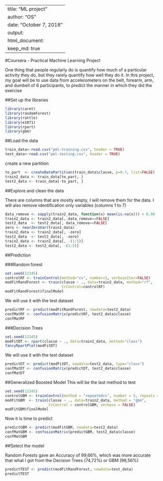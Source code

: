 
---
title: "ML project"
author: "OS"
date: "October 7, 2018"
output:
  html_document:
    keep_md: true
---
#Coursera - Practical Machine Learning Project

One thing that people regularly do is quantify how much of a particular activity they do, but they rarely quantify how well they do it. In this project, my goal will be to use data from accelerometers on the belt, forearm, arm, and dumbell of 6 participants, to predict the manner in which they did the exercise

##Set up the libraries
```r
library(caret)
library(randomForest)
library(rattle)
library(e1071) 
library(rpart)
library(gbm)

```

##Load the data
```r
train_data<-read.csv("pml-training.csv", header = TRUE)
test_data<-read.csv("pml-testing.csv", header = TRUE)
```
create a new partition
```r
to_part  <- createDataPartition(train_data$classe, p=0.7, list=FALSE)
train2_data <- train_data[to_part, ]
test2_data <- train_data[-to_part, ]
```

##Explore and clean the data

There are columns that are mostly empty, I will remove them for the data. I will also remove identification only variables (columns 1 to 7)

```r
data_remove <- sapply(train2_data, function(x) mean(is.na(x))) > 0.90
train2_data <- train2_data[, data_remove==FALSE]
test2_data  <- test2_data[, data_remove==FALSE]
zero <- nearZeroVar(train2_data)
train2_data <- train2_data[, -zero]
test2_data  <- test2_data[, -zero]
train2_data <- train2_data[, -(1:5)]
test2_data <- test2_data[, -(1:5)]
```

##Prediction

###Random forest

```r
set.seed(12345)
controlRF <- trainControl(method="cv", number=3, verboseIter=FALSE)
modFitRandForest <- train(classe ~ ., data=train2_data, method="rf",
                          trControl=controlRF)
modFitRandForest$finalModel
```

We will use it with the test dataset

```r
predictRF <- predict(modFitRandForest, newdata=test2_data)
confMatRF <- confusionMatrix(predictRF, test2_data$classe)
confMatRF
```

###Decision Trees
```r
set.seed(12345)
modFitDT <- rpart(classe ~ ., data=train2_data, method="class")
fancyRpartPlot(modFitDT)
```

We will use it with the test dataset

```r
predictDT <- predict(modFitDT, newdata=test2_data, type="class")
confMatDT <- confusionMatrix(predictDT, test2_data$classe)
confMatDT
```

##Generalized Boosted Model
This will be the last method to test
```r
set.seed(12345)
controlGBM <- trainControl(method = "repeatedcv", number = 5, repeats = 1)
modFitGBM  <- train(classe ~ ., data=train2_data, method = "gbm",
                    trControl = controlGBM, verbose = FALSE)
modFitGBM$finalModel
```

Now it is time to predict

```r
predictGBM <- predict(modFitGBM, newdata=test2_data)
confMatGBM <- confusionMatrix(predictGBM, test2_data$classe)
confMatGBM
```

##Select the model

Random Forests gave an Accuracy of  99,66%, which was more accurate that what I got from the Decision Trees (74,72%) or GBM (98,56%)

```r
predictTEST <- predict(modFitRandForest, newdata=test_data)
predictTEST
```

